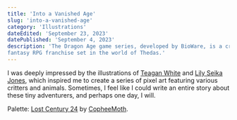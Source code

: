 ```yaml
---
title: 'Into a Vanished Age'
slug: 'into-a-vanished-age'
category: 'Illustrations'
dateEdited: 'September 23, 2023'
datePublished: 'September 4, 2023'
description: 'The Dragon Age game series, developed by BioWare, is a critically acclaimed
fantasy RPG franchise set in the world of Thedas.'
---
```


I was deeply impressed by the illustrations of
[Teagan White](https://www.teaganwhite.com/) and
[Lily Seika Jones](https://www.lilyseikajones.com/), which inspired me to create
a series of pixel art featuring various critters and animals. Sometimes, I feel
like I could write an entire story about these tiny adventurers, and perhaps one
day, I will.

<EmbedImage
  src="posts/into-a-vanished-age/into-a-vanished-age-5.jpg"
  alt="The Crane Scout"
  caption="The Crane Scout"
  layout="wide"
/>

<EmbedImage
  src="posts/into-a-vanished-age/into-a-vanished-age-4.jpg"
  alt="Otter Pilgrims"
  caption="Otter Pilgrims"
  layout="left"
/>

<EmbedImage
  src="posts/into-a-vanished-age/into-a-vanished-age-3.jpg"
  alt="The Jackalope King"
  caption="The Jackalope King"
  layout="right"
/>

<EmbedImage
  src="posts/into-a-vanished-age/into-a-vanished-age-2.jpg"
  alt="Krog of the Boreal Marshlands"
  caption="Krog of the Boreal Marshlands"
  layout="left"
/>

<EmbedImage
  src="posts/into-a-vanished-age/into-a-vanished-age-1.jpg"
  alt="The Procession"
  caption="The Procession"
  layout="right"
/>

Palette: [Lost Century 24](https://lospec.com/palette-list/lost-century-24) by
[CopheeMoth](https://copheemoth.carrd.co/).
